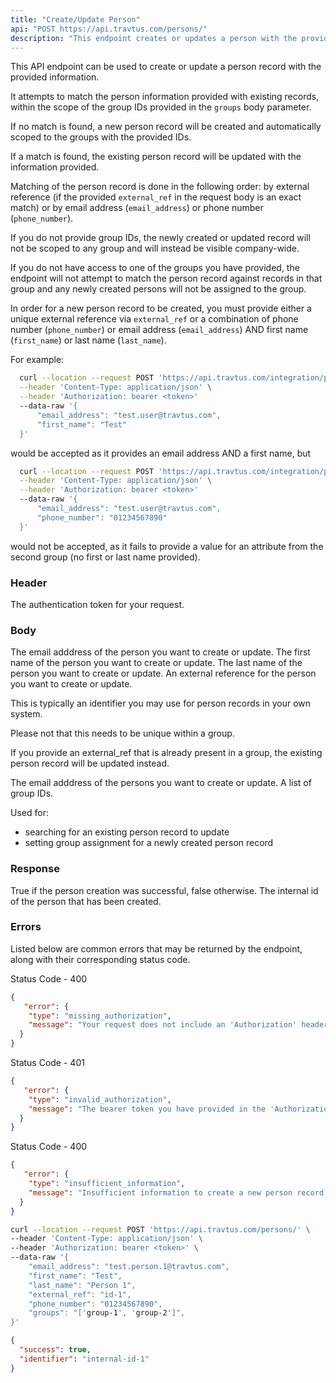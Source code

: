 ```yaml
---
title: "Create/Update Person"
api: "POST https://api.travtus.com/persons/"
description: "This endpoint creates or updates a person with the provided information."
---
```


This API endpoint can be used to create or update a person record with the provided information. 

It attempts to match the person information provided with existing records, within the scope of the group IDs provided in the `groups` body parameter.

If no match is found, a new person record will be created and automatically scoped to the groups with the provided IDs. 

If a match is found, the existing person record will be updated with the information provided.

Matching of the person record is done in the following order: by external reference (if the provided `external_ref` in the request body is an exact match) or by email address (`email_address`) or phone number (`phone_number`).

If you do not provide group IDs, the newly created or updated record will not be scoped to any group and will instead be visible company-wide.

If you do not have access to one of the groups you have provided, the endpoint will not attempt to match the person record against records in that group and any newly created persons will not be assigned to the group.

In order for a new person record to be created, you must provide either a unique external reference via `external_ref` or a combination of phone number (`phone_number`) or email address (`email_address`) AND first name (`first_name`) or last name (`last_name`).

For example:
```bash Example Request
  curl --location --request POST 'https://api.travtus.com/integration/persons/' \
  --header 'Content-Type: application/json' \
  --header 'Authorization: bearer <token>'
  --data-raw '{
      "email_address": "test.user@travtus.com",
      "first_name": "Test"
  }'
  ```
would be accepted as it provides an email address AND a first name, but
```bash Example Request
  curl --location --request POST 'https://api.travtus.com/integration/persons/' \
  --header 'Content-Type: application/json' \
  --header 'Authorization: bearer <token>'
  --data-raw '{
      "email_address": "test.user@travtus.com",
      "phone_number": "01234567890"
  }'
  ```
would not be accepted, as it fails to provide a value for an attribute from the second group (no first or last name provided).

### Header

<ParamField header="Auhtorization" type="string" default="none" required>
  The authentication token for your request.
</ParamField>

### Body

<ParamField body="email_address" type="string" default="none">
  The email adddress of the person you want to create or update.
</ParamField>

<ParamField body="first_name" type="string" default="none">
  The first name of the person you want to create or update.
</ParamField>

<ParamField body="last_name" type="string" default="none">
  The last name of the person you want to create or update.
</ParamField>

<ParamField body="external_ref" type="string" default="none">
  An external reference for the person you want to create or update.
  
  This is typically an identifier you may use for person records in your own system.

  Please not that this needs to be unique within a group.

  If you provide an external_ref that is already present in a group, the existing person record will be updated instead.
</ParamField>

<ParamField body="phone_number" type="string" default="none">
  The email adddress of the persons you want to create or update.
</ParamField>

<ParamField body="groups" type="[string]" default="none">
  A list of group IDs.

  Used for:
  - searching for an existing person record to update
  - setting group assignment for a newly created person record
</ParamField>

### Response

<ResponseField name="success" type="boolean">
  True if the person creation was successful, false otherwise.
</ResponseField>

<ResponseField name="identifier" type="string">
  The internal id of the person that has been created.
</ResponseField>

### Errors

Listed below are common errors that may be returned by the endpoint, along with their corresponding status code.

Status Code - 400
```json Missing Authorization header
{
   "error": {
    "type": "missing_authorization",
    "message": "Your request does not include an 'Authorization' header with a bearer token for your account."
  }
}
```

Status Code - 401
```json Invalid/Expired Authorization header bearer token value
{
   "error": {
    "type": "invalid_authorization",
    "message": "The bearer token you have provided in the 'Authorization' header is invalid."
  }
}
```

Status Code - 400
```json Insufficient information for creating a new person record.
{
   "error": {
    "type": "insufficient_information",
    "message": "Insufficient information to create a new person record. Please provide either an external reference or a combination of phone number OR email address AND first name OR last name."
  }
}
```

<RequestExample>

```bash Example Request
curl --location --request POST 'https://api.travtus.com/persons/' \
--header 'Content-Type: application/json' \
--header 'Authorization: bearer <token>' \
--data-raw '{
    "email_address": "test.person.1@travtus.com",
    "first_name": "Test",
    "last_name": "Person 1",
    "external_ref": "id-1",
    "phone_number": "01234567890",
    "groups": "['group-1', 'group-2']",
}'
```

</RequestExample>

<ResponseExample>

```json Response
{
  "success": true,
  "identifier": "internal-id-1"
}
```

</ResponseExample>
